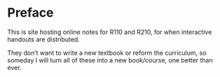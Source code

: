 # Preface {.unnumbered}

This is site hosting online notes for R110 and R210, for when interactive handouts are distributed.

They don't want to write a new textbook or reform the curriculum, so someday I will turn all of these into a new book/course, one better than ever.
